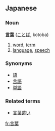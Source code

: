 ==Japanese==
===Noun===
'''[[言]][[葉]]''' ([[ことば]], kotoba)

# [[word]], [[term]]
# [[language]], [[speech]]

===Synonyms===
*[[語]]
*[[言語]]
*[[単語]]

===Related terms===
*[[言葉遣い]]

[[fr:言葉]]